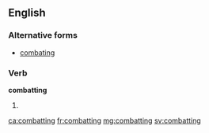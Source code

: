 ==English==

===Alternative forms===
* [[combating]]

===Verb===
'''combatting'''

# {{past of|combat}} {{alternative spelling of|combating}}

[[ca:combatting]]
[[fr:combatting]]
[[mg:combatting]]
[[sv:combatting]]